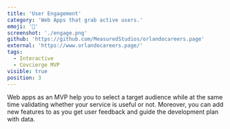 ```yaml
---
title: 'User Engagement'
category: 'Web Apps that grab active users.'
emoji: '📲'
screenshot: './engage.png'
github: 'https://github.com/MeasuredStudios/orlandocareers.page'
external: 'https://www.orlandocareers.page/'
tags:
  - Interactive
  - Covcierge MVP
visible: true
position: 3
---
```


Web apps as an MVP help you to select a target audience while at the same time validating whether your service is useful or not. Moreover, you can add new features to as you get user feedback and guide the development plan with data.

